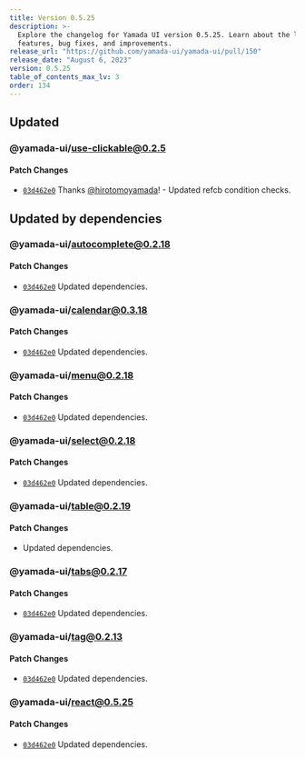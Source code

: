 ```yaml
---
title: Version 0.5.25
description: >-
  Explore the changelog for Yamada UI version 0.5.25. Learn about the latest
  features, bug fixes, and improvements.
release_url: "https://github.com/yamada-ui/yamada-ui/pull/150"
release_date: "August 6, 2023"
version: 0.5.25
table_of_contents_max_lv: 3
order: 134
---
```


## Updated

### @yamada-ui/use-clickable@0.2.5

#### Patch Changes

- [`03d462e0`](https://github.com/hirotomoyamada/yamada-ui/commit/03d462e09c1618843d9016509aacc3a35f4dfdce) Thanks [@hirotomoyamada](https://github.com/hirotomoyamada)! - Updated refcb condition checks.

## Updated by dependencies

### @yamada-ui/autocomplete@0.2.18

#### Patch Changes

- [`03d462e0`](https://github.com/hirotomoyamada/yamada-ui/commit/03d462e09c1618843d9016509aacc3a35f4dfdce) Updated dependencies.

### @yamada-ui/calendar@0.3.18

#### Patch Changes

- [`03d462e0`](https://github.com/hirotomoyamada/yamada-ui/commit/03d462e09c1618843d9016509aacc3a35f4dfdce) Updated dependencies.

### @yamada-ui/menu@0.2.18

#### Patch Changes

- [`03d462e0`](https://github.com/hirotomoyamada/yamada-ui/commit/03d462e09c1618843d9016509aacc3a35f4dfdce) Updated dependencies.

### @yamada-ui/select@0.2.18

#### Patch Changes

- [`03d462e0`](https://github.com/hirotomoyamada/yamada-ui/commit/03d462e09c1618843d9016509aacc3a35f4dfdce) Updated dependencies.

### @yamada-ui/table@0.2.19

#### Patch Changes

- Updated dependencies.

### @yamada-ui/tabs@0.2.17

#### Patch Changes

- [`03d462e0`](https://github.com/hirotomoyamada/yamada-ui/commit/03d462e09c1618843d9016509aacc3a35f4dfdce) Updated dependencies.

### @yamada-ui/tag@0.2.13

#### Patch Changes

- [`03d462e0`](https://github.com/hirotomoyamada/yamada-ui/commit/03d462e09c1618843d9016509aacc3a35f4dfdce) Updated dependencies.

### @yamada-ui/react@0.5.25

#### Patch Changes

- [`03d462e0`](https://github.com/hirotomoyamada/yamada-ui/commit/03d462e09c1618843d9016509aacc3a35f4dfdce) Updated dependencies.
